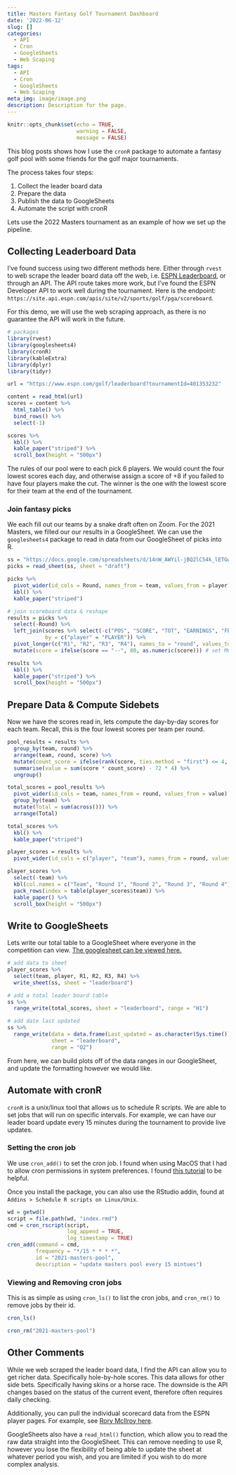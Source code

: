 ```yaml
---
title: Masters Fantasy Golf Tournament Dashboard
date: '2022-06-12'
slug: []
categories:
  - API
  - Cron
  - GoogleSheets
  - Web Scaping 
tags:
  - API
  - Cron
  - GoogleSheets
  - Web Scaping
meta_img: image/image.png
description: Description for the page.
---
```


```r
knitr::opts_chunk$set(echo = TRUE, 
                      warning = FALSE, 
                      message = FALSE)
```

This blog posts shows how I use the `cronR` package to automate a fantasy golf pool with some friends for the golf major tournaments.

The process takes four steps:

1.  Collect the leader board data
2.  Prepare the data
3.  Publish the data to GoogleSheets
4.  Automate the script with cronR

Lets use the 2022 Masters tournament as an example of how we set up the pipeline.

## Collecting Leaderboard Data

I've found success using two different methods here. Either through `rvest` to web scrape the leader board data off the web, i.e. [ESPN Leaderboard](https://www.espn.com/golf/leaderboard?tournamentId=401353232), or through an API. The API route takes more work, but I've found the ESPN Developer API to work well during the tournament. Here is the endpoint: `https://site.api.espn.com/apis/site/v2/sports/golf/pga/scoreboard`.

For this demo, we will use the web scraping approach, as there is no guarantee the API will work in the future.

```r
# packages 
library(rvest)
library(googlesheets4) 
library(cronR)
library(kableExtra) 
library(dplyr)
library(tidyr)
```

```r
url = "https://www.espn.com/golf/leaderboard?tournamentId=401353232"

content = read_html(url)
scores = content %>% 
  html_table() %>%
  bind_rows() %>%
  select(-1)

scores %>%
  kbl() %>%
  kable_paper("striped") %>%
  scroll_box(height = "500px")
```

The rules of our pool were to each pick 6 players. We would count the four lowest scores each day, and otherwise assign a score of +8 if you failed to have four players make the cut. The winner is the one with the lowest score for their team at the end of the tournament.

### Join fantasy picks

We each fill out our teams by a snake draft often on Zoom. For the 2021 Masters, we filled our our results in a GoogleSheet. We can use the `googlesheets4` package to read in data from our GoogleSheet of picks into R.

```r
ss = "https://docs.google.com/spreadsheets/d/14nW_AWYil-jBQ2lC54k_lETGw_O031no-Q3FYvtwsUs/edit#gid=0"
picks = read_sheet(ss, sheet = "draft")

picks %>%
  pivot_wider(id_cols = Round, names_from = team, values_from = player) %>%
  kbl() %>%
  kable_paper("striped")

# join scoreboard data & reshape
results = picks %>%
  select(-Round) %>%
  left_join(scores %>% select(-c("POS", "SCORE", "TOT", "EARNINGS", "FEDEX PTS") ), 
            by = c("player" = "PLAYER")) %>%
  pivot_longer(c("R1", "R2", "R3", "R4"), names_to = "round", values_to = "score") %>%
  mutate(score = ifelse(score == "--", 80, as.numeric(score))) # set MCs to 80

results %>%
  kbl() %>%
  kable_paper("striped") %>%
  scroll_box(height = "500px")
```

## Prepare Data & Compute Sidebets

Now we have the scores read in, lets compute the day-by-day scores for each team. Recall, this is the four lowest scores per team per round.

```r
pool_results = results %>%
  group_by(team, round) %>%
  arrange(team, round, score) %>%
  mutate(count_score = ifelse(rank(score, ties.method = "first") <= 4, 1, 0)) %>%
  summarise(value = sum(score * count_score) - 72 * 4) %>%
  ungroup()

total_scores = pool_results %>% 
  pivot_wider(id_cols = team, names_from = round, values_from = value) %>%
  group_by(team) %>%
  mutate(Total = sum(across())) %>%
  arrange(Total)

total_scores %>%
  kbl() %>%
  kable_paper("striped")

player_scores = results %>%
  pivot_wider(id_cols = c("player", "team"), names_from = round, values_from = score)

player_scores %>%
  select(-team) %>%
  kbl(col.names = c("Team", "Round 1", "Round 2", "Round 3", "Round 4")) %>%
  pack_rows(index = table(player_scores$team)) %>%
  kable_paper() %>%
  scroll_box(height = "500px")


```

## Write to GoogleSheets

Lets write our total table to a GoogleSheet where everyone in the competition can view. [The googlesheet can be viewed here.](https://docs.google.com/spreadsheets/d/14nW_AWYil-jBQ2lC54k_lETGw_O031no-Q3FYvtwsUs/edit#gid=1784722044)

```r
# add data to sheet
player_scores %>%
  select(team, player, R1, R2, R3, R4) %>%
  write_sheet(ss, sheet = "leaderboard")

# add a total leader board table
ss %>%
  range_write(total_scores, sheet = "leaderboard", range = "H1")

# add date last updated 
ss %>%
  range_write(data = data.frame(Last_updated = as.character(Sys.time())),
              sheet = "leaderboard",
              range = "O2")

```

From here, we can build plots off of the data ranges in our GoogleSheet, and update the formatting however we would like.

## Automate with cronR

`cronR` is a unix/linux tool that allows us to schedule R scripts. We are able to set jobs that will run on specific intervals. For example, we can have our leader board update every 15 minutes during the tournament to provide live updates.

### Setting the cron job

We use `cron_add()` to set the cron job. I found when using MacOS that I had to allow cron permissions in system preferences. I found [this tutorial](https://osxdaily.com/2020/04/27/fix-cron-permissions-macos-full-disk-access/) to be helpful.

Once you install the package, you can also use the RStudio addin, found at `Addins > Schedule R scripts on Linux/Unix`.

```r
wd = getwd()
script = file.path(wd, "index.rmd")
cmd = cron_rscript(script, 
                   log_append = TRUE, 
                   log_timestamp = TRUE)
cron_add(command = cmd, 
         frequency = "*/15 * * * *", 
         id = "2021-masters-pool", 
         description = "update masters pool every 15 mintues")

```

### Viewing and Removing cron jobs

This is as simple as using `cron_ls()` to list the cron jobs, and `cron_rm()` to remove jobs by their id.

```r
cron_ls()

cron_rm("2021-masters-pool")

```

## Other Comments

While we web scraped the leader board data, I find the API can allow you to get richer data. Specifically hole-by-hole scores. This data allows for other side bets. Specifically having skins or a horse race. The downside is the API changes based on the status of the current event, therefore often requires daily checking.

Additionally, you can pull the individual scorecard data from the ESPN player pages. For example, see [Rory McIlroy here](https://www.espn.com/golf/player/_/id/3470/rory-mcilroy).

GoogleSheets also have a `read_html()` function, which allow you to read the raw data straight into the GoogleSheet. This can remove needing to use R, however you lose the flexibility of being able to update the sheet at whatever period you wish, and you are limited if you wish to do more complex analysis.

